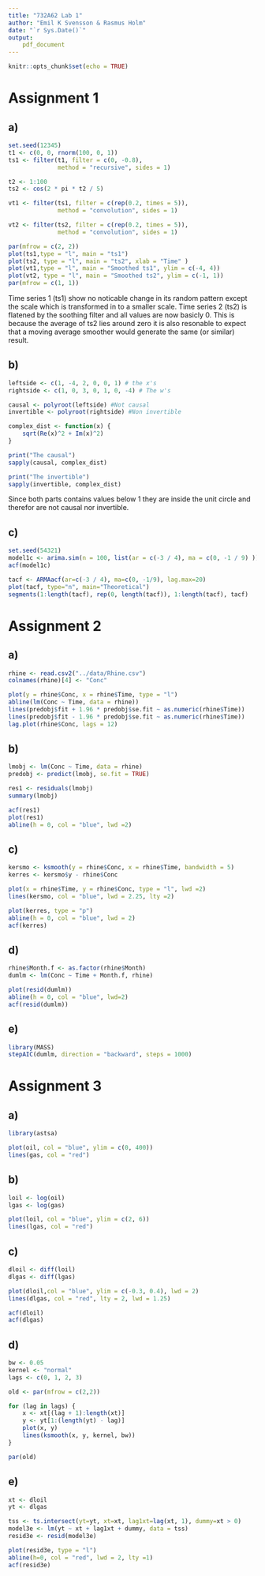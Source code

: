 ```yaml
---
title: "732A62 Lab 1"
author: "Emil K Svensson & Rasmus Holm"
date: "`r Sys.Date()`"
output:
    pdf_document
---
```


```r
knitr::opts_chunk$set(echo = TRUE)
```

# Assignment 1

## a)

```r
set.seed(12345)
t1 <- c(0, 0, rnorm(100, 0, 1))
ts1 <- filter(t1, filter = c(0, -0.8),
              method = "recursive", sides = 1)

t2 <- 1:100
ts2 <- cos(2 * pi * t2 / 5)

vt1 <- filter(ts1, filter = c(rep(0.2, times = 5)),
              method = "convolution", sides = 1)

vt2 <- filter(ts2, filter = c(rep(0.2, times = 5)),
              method = "convolution", sides = 1)
```

```r
par(mfrow = c(2, 2))
plot(ts1,type = "l", main = "ts1")
plot(ts2, type = "l", main = "ts2", xlab = "Time" )
plot(vt1,type = "l", main = "Smoothed ts1", ylim = c(-4, 4))
plot(vt2, type = "l", main = "Smoothed ts2", ylim = c(-1, 1))
par(mfrow = c(1, 1))
```

Time series 1 (ts1) show no noticable change in its random pattern except the scale which is transformed in to a smaller scale. Time series 2 (ts2) is flatened by the soothing filter and all values are now basicly 0. This is because the average of ts2 lies around zero it is also resonable to expect that a moving average smoother would generate the same (or similar) result.

## b)

```r
leftside <- c(1, -4, 2, 0, 0, 1) # the x's
rightside <- c(1, 0, 3, 0, 1, 0, -4) # The w's

causal <- polyroot(leftside) #Not causal
invertible <- polyroot(rightside) #Non invertible

complex_dist <- function(x) {
    sqrt(Re(x)^2 + Im(x)^2)
}

print("The causal")
sapply(causal, complex_dist)

print("The invertible")
sapply(invertible, complex_dist)
```

Since both parts contains values below 1 they are inside the unit circle and therefor are not causal nor invertible.

## c)

```r
set.seed(54321)
model1c <- arima.sim(n = 100, list(ar = c(-3 / 4), ma = c(0, -1 / 9) ))
acf(model1c)

tacf <- ARMAacf(ar=c(-3 / 4), ma=c(0, -1/9), lag.max=20)
plot(tacf, type="n", main="Theoretical")
segments(1:length(tacf), rep(0, length(tacf)), 1:length(tacf), tacf)
```

# Assignment 2

## a)

```r
rhine <- read.csv2("../data/Rhine.csv")
colnames(rhine)[4] <- "Conc"
```

```r
plot(y = rhine$Conc, x = rhine$Time, type = "l")
abline(lm(Conc ~ Time, data = rhine))
lines(predobj$fit + 1.96 * predobj$se.fit ~ as.numeric(rhine$Time))
lines(predobj$fit - 1.96 * predobj$se.fit ~ as.numeric(rhine$Time))
lag.plot(rhine$Conc, lags = 12)
```

## b)

```r
lmobj <- lm(Conc ~ Time, data = rhine)
predobj <- predict(lmobj, se.fit = TRUE)

res1 <- residuals(lmobj)
summary(lmobj)
```

```r
acf(res1)
plot(res1)
abline(h = 0, col = "blue", lwd =2)
```

## c)

```r
kersmo <- ksmooth(y = rhine$Conc, x = rhine$Time, bandwidth = 5)
kerres <- kersmo$y - rhine$Conc
```

```r
plot(x = rhine$Time, y = rhine$Conc, type = "l", lwd =2)
lines(kersmo, col = "blue", lwd = 2.25, lty =2)

plot(kerres, type = "p")
abline(h = 0, col = "blue", lwd = 2)
acf(kerres)
```

## d)

```r
rhine$Month.f <- as.factor(rhine$Month)
dumlm <- lm(Conc ~ Time + Month.f, rhine)
```

```r
plot(resid(dumlm))
abline(h = 0, col = "blue", lwd=2)
acf(resid(dumlm))
```

## e)

```r
library(MASS)
stepAIC(dumlm, direction = "backward", steps = 1000)
```

# Assignment 3

## a)

```r
library(astsa)

plot(oil, col = "blue", ylim = c(0, 400))
lines(gas, col = "red")
```

## b)

```r
loil <- log(oil)
lgas <- log(gas)
```

```r
plot(loil, col = "blue", ylim = c(2, 6))
lines(lgas, col = "red")
```

## c)

```r
dloil <- diff(loil)
dlgas <- diff(lgas)
```

```r
plot(dloil,col = "blue", ylim = c(-0.3, 0.4), lwd = 2)
lines(dlgas, col = "red", lty = 2, lwd = 1.25)

acf(dloil)
acf(dlgas)
```

## d)

```r
bw <- 0.05
kernel <- "normal"
lags <- c(0, 1, 2, 3)

old <- par(mfrow = c(2,2))

for (lag in lags) {
    x <- xt[(lag + 1):length(xt)]
    y <- yt[1:(length(yt) - lag)]
    plot(x, y)
    lines(ksmooth(x, y, kernel, bw))
}

par(old)
```

## e)

```r
xt <- dloil
yt <- dlgas

tss <- ts.intersect(yt=yt, xt=xt, lag1xt=lag(xt, 1), dummy=xt > 0)
model3e <- lm(yt ~ xt + lag1xt + dummy, data = tss)
resid3e <- resid(model3e)
```

```r
plot(resid3e, type = "l")
abline(h=0, col = "red", lwd = 2, lty =1)
acf(resid3e)
```
